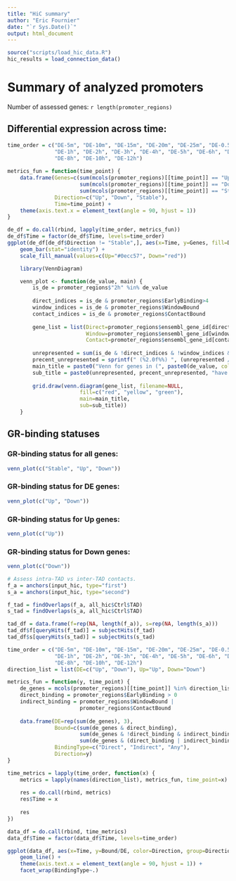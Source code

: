 ```yaml
---
title: "HiC summary"
author: "Eric Fournier"
date: "`r Sys.Date()`"
output: html_document
---
```


```r
source("scripts/load_hic_data.R")
hic_results = load_connection_data()
```

# Summary of analyzed promoters

Number of assessed genes: `r length(promoter_regions)`

## Differential expression across time:
```r
time_order = c("DE-5m", "DE-10m", "DE-15m", "DE-20m", "DE-25m", "DE-0.5h", 
               "DE-1h", "DE-2h", "DE-3h", "DE-4h", "DE-5h", "DE-6h", "DE-7h",
               "DE-8h", "DE-10h", "DE-12h")
               
metrics_fun = function(time_point) {
    data.frame(Genes=c(sum(mcols(promoter_regions)[[time_point]] == "Up"),
                       sum(mcols(promoter_regions)[[time_point]] == "Down"),
                       sum(mcols(promoter_regions)[[time_point]] == "Stable")),
               Direction=c("Up", "Down", "Stable"),
               Time=time_point) +
    theme(axis.text.x = element_text(angle = 90, hjust = 1))
}

de_df = do.call(rbind, lapply(time_order, metrics_fun))
de_df$Time = factor(de_df$Time, levels=time_order)
ggplot(de_df[de_df$Direction != "Stable",], aes(x=Time, y=Genes, fill=Direction)) +
    geom_bar(stat="identity") +
    scale_fill_manual(values=c(Up="#0ecc57", Down="red"))
```

```r
    library(VennDiagram)

    venn_plot <- function(de_value, main) {
        is_de = promoter_regions$"2h" %in% de_value
        
        direct_indices = is_de & promoter_regions$EarlyBinding>4
        window_indices = is_de & promoter_regions$WindowBound
        contact_indices = is_de & promoter_regions$ContactBound
        
        gene_list = list(Direct=promoter_regions$ensembl_gene_id[direct_indices],
                         Window=promoter_regions$ensembl_gene_id[window_indices],
                         Contact=promoter_regions$ensembl_gene_id[contact_indices])
        
        unrepresented = sum(is_de & !direct_indices & !window_indices & !contact_indices)
        precent_unrepresented = sprintf(" (%2.0f%%) ", (unrepresented / sum(is_de)) * 100)
        main_title = paste0("Venn for genes in (", paste0(de_value, collapse=", "), ")")
        sub_title = paste0(unrepresented, precent_unrepresented, "have no binding at all.")
        
        grid.draw(venn.diagram(gene_list, filename=NULL,
                       fill=c("red", "yellow", "green"),
                       main=main_title,
                       sub=sub_title))    
    }
```

## GR-binding statuses
### GR-binding status for all genes:
```r
venn_plot(c("Stable", "Up", "Down"))
```

### GR-binding status for DE genes:
```r
venn_plot(c("Up", "Down"))
```

### GR-binding status for Up genes:
```r
venn_plot(c("Up"))
```

### GR-binding status for Down genes:
```r
venn_plot(c("Down"))
```

```r
# Assess intra-TAD vs inter-TAD contacts.
f_a = anchors(input_hic, type="first")
s_a = anchors(input_hic, type="second")

f_tad = findOverlaps(f_a, all_hic$Ctrl$TAD)
s_tad = findOverlaps(s_a, all_hic$Ctrl$TAD)

tad_df = data.frame(f=rep(NA, length(f_a)), s=rep(NA, length(s_a)))
tad_df$f[queryHits(f_tad)] = subjectHits(f_tad)
tad_df$s[queryHits(s_tad)] = subjectHits(s_tad)
```

```r
time_order = c("DE-5m", "DE-10m", "DE-15m", "DE-20m", "DE-25m", "DE-0.5h", 
               "DE-1h", "DE-2h", "DE-3h", "DE-4h", "DE-5h", "DE-6h", "DE-7h",
               "DE-8h", "DE-10h", "DE-12h")
direction_list = list(DE=c("Up", "Down"), Up="Up", Down="Down")

metrics_fun = function(y, time_point) {
    de_genes = mcols(promoter_regions)[[time_point]] %in% direction_list[[y]]
    direct_binding = promoter_regions$EarlyBinding > 0
    indirect_binding = promoter_regions$WindowBound |
                       promoter_regions$ContactBound 
    
    data.frame(DE=rep(sum(de_genes), 3),
               Bound=c(sum(de_genes & direct_binding),
                       sum(de_genes & !direct_binding & indirect_binding),
                       sum(de_genes & (direct_binding | indirect_binding))),
               BindingType=c("Direct", "Indirect", "Any"),
               Direction=y)
}

time_metrics = lapply(time_order, function(x) {
    metrics = lapply(names(direction_list), metrics_fun, time_point=x)
               
    res = do.call(rbind, metrics)
    res$Time = x
    
    res
})

data_df = do.call(rbind, time_metrics)
data_df$Time = factor(data_df$Time, levels=time_order)

ggplot(data_df, aes(x=Time, y=Bound/DE, color=Direction, group=Direction)) +
    geom_line() +
    theme(axis.text.x = element_text(angle = 90, hjust = 1)) +
    facet_wrap(BindingType~.)
```


```

```
